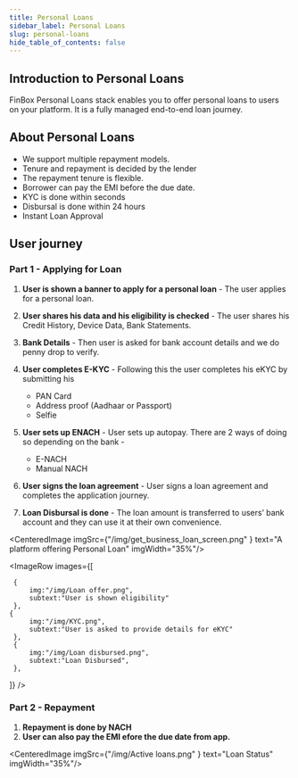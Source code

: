 ```yaml
---
title: Personal Loans
sidebar_label: Personal Loans
slug: personal-loans
hide_table_of_contents: false
---
```



## Introduction to Personal Loans

FinBox Personal Loans stack enables you to offer personal loans to users on your platform. It is a fully managed end-to-end loan journey.

## About Personal Loans

* We support multiple repayment models. 
* Tenure and repayment is decided by the lender
* The repayment tenure is flexible.
* Borrower can pay the EMI before the due date.
* KYC is done within seconds
* Disbursal is done within 24 hours
* Instant Loan Approval


## User journey

### Part 1 - Applying for Loan

1. **User is shown a banner to apply for a personal loan** - The user applies for a personal loan. 



2. **User shares his data and his eligibility is checked** - The user shares his Credit History, Device Data, Bank Statements.
4. **Bank Details** - Then user is asked for bank account details and we do penny drop to verify.
5. **User completes E-KYC** - Following this the user completes his eKYC by submitting his 
    * PAN Card
    * Address proof  (Aadhaar or Passport)
    * Selfie 
6. **User sets up ENACH** - User sets up autopay. There are 2 ways of doing so depending on the bank - 
    * E-NACH
    * Manual NACH
7. **User signs the loan agreement** - User signs a loan agreement and completes the application journey.
8. **Loan Disbursal is done** - The loan amount is transferred to users’ bank account and they can use it at their own convenience.

<CenteredImage  imgSrc={"/img/get_business_loan_screen.png" } text="A platform offering Personal Loan" imgWidth="35%"/>

<ImageRow
 images={[
  
     {
         img:"/img/Loan offer.png",
         subtext:"User is shown eligibility"
     },
    {
         img:"/img/KYC.png",
         subtext:"User is asked to provide details for eKYC"
     },
     {
         img:"/img/Loan disbursed.png",
         subtext:"Loan Disbursed",
     },
 ]}
 />

### Part 2 - Repayment

1. **Repayment is done by NACH**
2. **User can also pay the EMI  efore the due date from app.**

<CenteredImage  imgSrc={"/img/Active loans.png" } text="Loan Status" imgWidth="35%"/>










